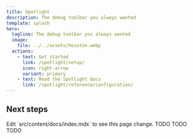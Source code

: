 ```yaml
---
title: Spotlight
description: The debug toolbar you always wanted
template: splash
hero:
  tagline: The debug toolbar you always wanted
  image:
    file: ../../assets/houston.webp
  actions:
    - text: Get started
      link: /spotlight/setup/
      icon: right-arrow
      variant: primary
    - text: Read the Spotlight docs
      link: /spotlight/reference/configuration/
---
```



## Next steps

<CardGrid stagger>
	<Card title="Easy to customize" icon="pencil">
		Edit `src/content/docs/index.mdx` to see this page change.
	</Card>
	<Card title="TODO" icon="add-document">
		TODO
	</Card>
	<Card title="TODO" icon="setting">
		TODO
	</Card>
	<Card title="TODO" icon="open-book">
		TODO
	</Card>
</CardGrid>
